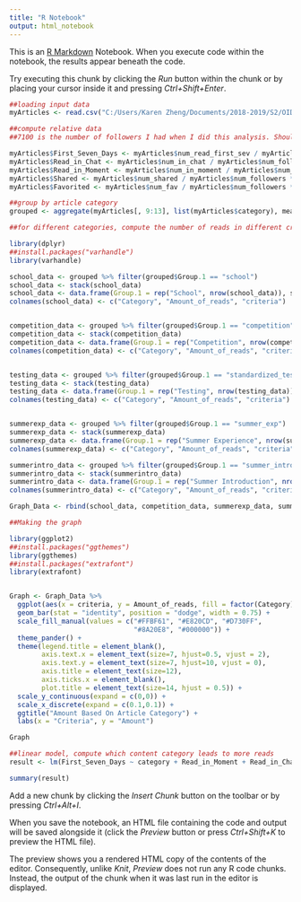 ---
title: "R Notebook"
output: html_notebook
---

This is an [R Markdown](http://rmarkdown.rstudio.com) Notebook. When you execute code within the notebook, the results appear beneath the code. 

Try executing this chunk by clicking the *Run* button within the chunk or by placing your cursor inside it and pressing *Ctrl+Shift+Enter*. 

```{r}
##loading input data
myArticles <- read.csv("C:/Users/Karen Zheng/Documents/2018-2019/S2/OIDD245/Data Project 2/data_compilation.csv")

```


```{r}
##compute relative data
##7100 is the number of followers I had when I did this analysis. Should change to the number of current followers

myArticles$First_Seven_Days <- myArticles$num_read_first_sev / myArticles$num_followers * 7100
myArticles$Read_in_Chat <- myArticles$num_in_chat / myArticles$num_followers * 7100
myArticles$Read_in_Moment <- myArticles$num_in_moment / myArticles$num_followers * 7100
myArticles$Shared <- myArticles$num_shared / myArticles$num_followers * 7100
myArticles$Favorited <- myArticles$num_fav / myArticles$num_followers * 7100

```


```{r}
##group by article category
grouped <- aggregate(myArticles[, 9:13], list(myArticles$category), mean)

```

```{r}
##for different categories, compute the number of reads in different criteria, and prepare a data frame to be graphed

library(dplyr)
##install.packages("varhandle")
library(varhandle)

school_data <- grouped %>% filter(grouped$Group.1 == "school")
school_data <- stack(school_data)
school_data <- data.frame(Group.1 = rep("School", nrow(school_data)), school_data[,])
colnames(school_data) <- c("Category", "Amount_of_reads", "criteria")


competition_data <- grouped %>% filter(grouped$Group.1 == "competition")
competition_data <- stack(competition_data)
competition_data <- data.frame(Group.1 = rep("Competition", nrow(competition_data)), competition_data[,])
colnames(competition_data) <- c("Category", "Amount_of_reads", "criteria")


testing_data <- grouped %>% filter(grouped$Group.1 == "standardized_testing")
testing_data <- stack(testing_data)
testing_data <- data.frame(Group.1 = rep("Testing", nrow(testing_data)), testing_data[,])
colnames(testing_data) <- c("Category", "Amount_of_reads", "criteria")


summerexp_data <- grouped %>% filter(grouped$Group.1 == "summer_exp")
summerexp_data <- stack(summerexp_data)
summerexp_data <- data.frame(Group.1 = rep("Summer Experience", nrow(summerexp_data)), summerexp_data[,])
colnames(summerexp_data) <- c("Category", "Amount_of_reads", "criteria")

summerintro_data <- grouped %>% filter(grouped$Group.1 == "summer_intro")
summerintro_data <- stack(summerintro_data)
summerintro_data <- data.frame(Group.1 = rep("Summer Introduction", nrow(summerintro_data)), summerintro_data[,])
colnames(summerintro_data) <- c("Category", "Amount_of_reads", "criteria")

Graph_Data <- rbind(school_data, competition_data, summerexp_data, summerintro_data, testing_data)

```


```{r}
##Making the graph

library(ggplot2)
##install.packages("ggthemes")
library(ggthemes)
##install.packages("extrafont")
library(extrafont)


Graph <- Graph_Data %>%
  ggplot(aes(x = criteria, y = Amount_of_reads, fill = factor(Category))) +
  geom_bar(stat = "identity", position = "dodge", width = 0.75) +
  scale_fill_manual(values = c("#FFBF61", "#E820CD", "#D730FF",
                               "#8A20E8", "#000000")) +
  theme_pander() +
  theme(legend.title = element_blank(),
        axis.text.x = element_text(size=7, hjust=0.5, vjust = 2),
        axis.text.y = element_text(size=7, hjust=10, vjust = 0),
        axis.title = element_text(size=12),
        axis.ticks.x = element_blank(),
        plot.title = element_text(size=14, hjust = 0.5)) +
  scale_y_continuous(expand = c(0,0)) +
  scale_x_discrete(expand = c(0.1,0.1)) +
  ggtitle("Amount Based On Article Category") +
  labs(x = "Criteria", y = "Amount")

Graph


```


```{r}
##linear model, compute which content category leads to more reads
result <- lm(First_Seven_Days ~ category + Read_in_Moment + Read_in_Chat + Shared + Favorited, data = myArticles)

summary(result)

```


Add a new chunk by clicking the *Insert Chunk* button on the toolbar or by pressing *Ctrl+Alt+I*.

When you save the notebook, an HTML file containing the code and output will be saved alongside it (click the *Preview* button or press *Ctrl+Shift+K* to preview the HTML file).

The preview shows you a rendered HTML copy of the contents of the editor. Consequently, unlike *Knit*, *Preview* does not run any R code chunks. Instead, the output of the chunk when it was last run in the editor is displayed.
